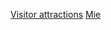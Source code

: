 {{日本行政區劃分類導航|觀光地}}
{{Commonscat|Visitor attractions in Mie prefecture}}

[[Category:三重縣|Visitor attractions]]
[[Category:日本各都道府縣旅遊景點|Mie]]